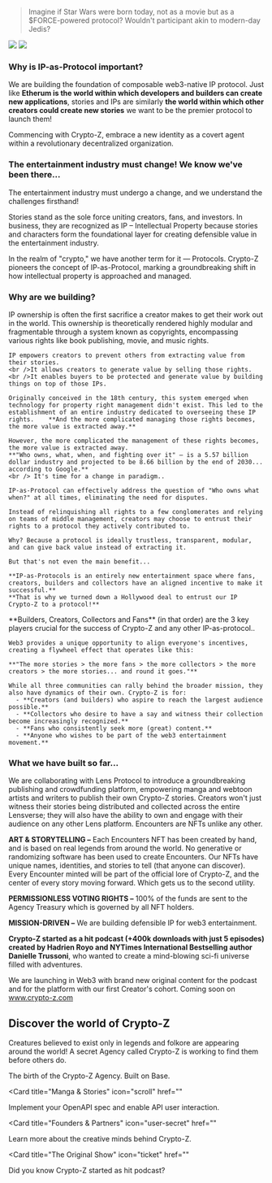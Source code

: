 


> Imagine if Star Wars were born today, not as a movie but as a $FORCE-powered protocol? Wouldn't participant akin to modern-day Jedis?
<Frame caption="IP-as-Protocol let's creators tell their own story" type="glass">
<img
  src="/images/quickstart.png"
/>
</Frame>
<img
  src="/logo/separator.png"
/>

### Why is IP-as-Protocol important?

We are building the foundation of composable web3-native IP protocol. Just like **Etherum is the world within which developers and builders can create new applications**, stories and IPs are similarly **the world within which other creators could create new stories**  we want to be the premier protocol to launch them! 

Commencing with Crypto-Z, embrace a new identity as a covert agent within a revolutionary decentralized organization.


### The entertainment industry must change! We know we've been there...
The entertainment industry must undergo a change, and we understand the challenges firsthand!


Stories stand as the sole force uniting creators, fans, and investors. In business, they are recognized as IP – Intellectual Property because stories and characters form the foundational layer for creating defensible value in the entertainment industry.

In the realm of "crypto," we have another term for it — Protocols. Crypto-Z pioneers the concept of IP-as-Protocol, marking a groundbreaking shift in how intellectual property is approached and managed.

### Why are we building?

<AccordionGroup>
  <Accordion icon="scale-balanced" title="The Right To Generate Value">
    
IP ownership is often the first sacrifice a creator makes to get their work out in the world. 
   This ownership is theoretically rendered highly modular and fragmentable through a system known as copyrights, encompassing various rights like book publishing, movie, and music rights.

    IP empowers creators to prevent others from extracting value from their stories. 
    <br />It allows creators to generate value by selling those rights.
    <br />It enables buyers to be protected and generate value by building things on top of those IPs.
      
    Originally conceived in the 18th century, this system emerged when technology for property right management didn't exist. This led to the establishment of an entire industry dedicated to overseeing these IP rights.    **And the more complicated managing those rights becomes, the more value is extracted away.** 
    
    However, the more complicated the management of these rights becomes, the more value is extracted away.
    **"Who owns, what, when, and fighting over it" – is a 5.57 billion dollar industry and projected to be 8.66 billion by the end of 2030... according to Google.**
    <br /> It's time for a change in paradigm..


  </Accordion>
  <Accordion icon="ethereum" title="What Is IP-As-Protocol?">

    IP-as-Protocol can effectively address the question of "Who owns what when?" at all times, eliminating the need for disputes.

    Instead of relinquishing all rights to a few conglomerates and relying on teams of middle management, creators may choose to entrust their rights to a protocol they actively contributed to.   
    
    Why? Because a protocol is ideally trustless, transparent, modular, and can give back value instead of extracting it.

    But that's not even the main benefit...

    **IP-as-Protocols is an entirely new entertainment space where fans, creators, builders and collectors have an aligned incentive to make it successful.**
    **That is why we turned down a Hollywood deal to entrust our IP Crypto-Z to a protocol!** 

  </Accordion>
  <Accordion icon="shield-heart" title="Who Is This For?">
    **Builders, Creators, Collectors and Fans** (in that order) are the 3 key players crucial for the success of Crypto-Z and any other IP-as-protocol.. 
    
    Web3 provides a unique opportunity to align everyone's incentives, creating a flywheel effect that operates like this:    
    
    **"The more stories > the more fans > the more collectors > the more creators > the more stories... and round it goes."**
    
    While all three communities can rally behind the broader mission, they also have dynamics of their own. Crypto-Z is for:
      - **Creators (and builders) who aspire to reach the largest audience possible.** 
      - **Collectors who desire to have a say and witness their collection become increasingly recognized.**
      - **Fans who consistently seek more (great) content.**
      - **Anyone who wishes to be part of the web3 entertainment movement.**

  </Accordion>
</AccordionGroup>

### What we have built so far...

<AccordionGroup>

<Accordion icon="fan" title="For Creators">
We are collaborating with Lens Protocol to introduce a groundbreaking publishing and crowdfunding platform, empowering manga and webtoon artists and writers to publish their own Crypto-Z stories.
Creators won't just witness their stories being distributed and collected across the entire Lensverse; they will also have the ability to own and engage with their audience on any other Lens platform.

</Accordion>

<Accordion icon="gem" title="For Collectors">
Encounters are NFTs unlike any other. 
  
**ART & STORYTELLING –** Each Encounters NFT has been created by hand, and is based on real legends from around the world. 
No generative or randomizing software has been used to create Encounters. 
Our NFTs have unique names, identities, and stories to tell (that anyone can discover). Every Encounter minted will be part of the official lore of Crypto-Z, and the center of every story moving forward. Which gets us to the second utility.

**PERMISSIONLESS VOTING RIGHTS –** 100% of the funds are sent to the Agency Treasury which is governed by all NFT holders.

**MISSION-DRIVEN –** We are building defensible IP for web3 entertainment.

</Accordion>

<Accordion icon="heart" title="For Fans">
  
  **Crypto-Z started as a hit podcast (+400k downloads with just 5 episodes) created by Hadrien Royo and NYTimes International Bestselling author Danielle Trussoni**, who wanted to create a mind-blowing sci-fi universe filled with adventures. 
  
  We are launching in Web3 with brand new original content for the podcast and for the platform with our first Creator's cohort.
  Coming soon on www.crypto-z.com

</Accordion>

</AccordionGroup>

## Discover the world of Crypto-Z

Creatures believed to exist only in legends and folkore are appearing around the world! A secret Agency called Crypto-Z is working to find them before others do.
<CardGroup>

<Card title="Season 1: Encounters" icon="unicorn" href="/essentials/encounters">
  The birth of the Crypto-Z Agency. Built on Base.
</Card>

<Card
  title="Manga & Stories"
  icon="scroll"
  href=""
>
  Implement your OpenAPI spec and enable API user interaction.
</Card>

<Card
  title="Founders & Partners"
  icon="user-secret"
  href=""
>
  Learn more about the creative minds behind Crypto-Z.
</Card>

<Card
  title="The Original Show"
  icon="ticket"
  href=""
>
  Did you know Crypto-Z started as hit podcast?
</Card>

</CardGroup>

